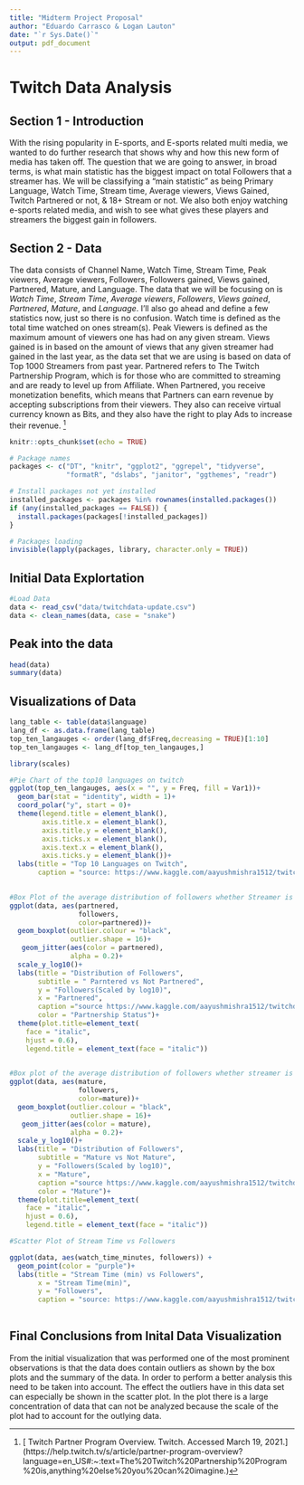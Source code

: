 ```yaml
---
title: "Midterm Project Proposal"
author: "Eduardo Carrasco & Logan Lauton"
date: "`r Sys.Date()`"
output: pdf_document
---
```

# Twitch Data Analysis

## Section 1 - Introduction

With the rising popularity in E-sports, and E-sports related multi media, we wanted to do further research that shows why and how this new form of media has taken off. The question that we are going to answer, in broad terms, is what main statistic has the biggest impact on total Followers that a streamer has. We will be classifying a "main statistic" as being Primary Language, Watch Time, Stream time, Average viewers, Views Gained, Twitch Partnered or not, & 18+ Stream or not. We also both enjoy watching e-sports related media, and wish to see what gives these players and streamers the biggest gain in followers. 

## Section 2 - Data

The data consists of Channel Name, Watch Time, Stream Time, Peak viewers, Average viewers, Followers, Followers gained, Views gained, Partnered, Mature, and Language. The data that we will be focusing on is *Watch Time*, *Stream Time*, *Average viewers*, *Followers*, *Views gained*, *Partnered*, *Mature*, and *Language*. I'll also go ahead and define a few statistics now, just so there is no confusion. Watch time is defined as the total time watched on ones stream(s). Peak Viewers is defined as the maximum amount of viewers one has had on any given stream. Views gained is in based on the amount of views that any given streamer had gained in the last year, as the data set that we are using is based on data of Top 1000 Streamers from past year. Partnered refers to The Twitch Partnership Program, which is for those who are committed to streaming and are ready to level up from Affiliate. When Partnered, you receive monetization benefits, which means that Partners can earn revenue by accepting subscriptions from their viewers. They also can receive virtual currency known as Bits, and they also have the right to play Ads to increase their revenue. ^[[ Twitch Partner Program Overview. Twitch. Accessed March 19, 2021.] (https://help.twitch.tv/s/article/partner-program-overview?language=en_US#:~:text=The%20Twitch%20Partnership%20Program%20is,anything%20else%20you%20can%20imagine.)]




```r
knitr::opts_chunk$set(echo = TRUE)

# Package names
packages <- c("DT", "knitr", "ggplot2", "ggrepel", "tidyverse", 
              "formatR", "dslabs", "janitor", "ggthemes", "readr")

# Install packages not yet installed
installed_packages <- packages %in% rownames(installed.packages())
if (any(installed_packages == FALSE)) {
  install.packages(packages[!installed_packages])
}

# Packages loading
invisible(lapply(packages, library, character.only = TRUE))
```


## Initial Data Explortation

```r
#Load Data
data <- read_csv("data/twitchdata-update.csv")
data <- clean_names(data, case = "snake")
```

## Peak into the data
```r
head(data)
summary(data)

```

## Visualizations of Data

```r

lang_table <- table(data$language)
lang_df <- as.data.frame(lang_table)
top_ten_langauges <- order(lang_df$Freq,decreasing = TRUE)[1:10]
top_ten_langauges <- lang_df[top_ten_langauges,]

library(scales)

#Pie Chart of the top10 languages on twitch
ggplot(top_ten_langauges, aes(x = "", y = Freq, fill = Var1))+
  geom_bar(stat = "identity", width = 1)+
  coord_polar("y", start = 0)+
  theme(legend.title = element_blank(),
        axis.title.x = element_blank(),
        axis.title.y = element_blank(),
        axis.ticks.x = element_blank(),
        axis.text.x = element_blank(),
        axis.ticks.y = element_blank())+
  labs(title = "Top 10 Languages on Twitch",
       caption = "source: https://www.kaggle.com/aayushmishra1512/twitchdata")
  

```



```r
#Box Plot of the average distribution of followers whether Streamer is partnered or not
ggplot(data, aes(partnered,
                 followers,
                 color=partnered))+
  geom_boxplot(outlier.colour = "black", 
               outlier.shape = 16)+
   geom_jitter(aes(color = partnered),
               alpha = 0.2)+
  scale_y_log10()+
  labs(title = "Distribution of Followers",
       subtitle = " Parntered vs Not Partnered",
       y = "Followers(Scaled by log10)",
       x = "Partnered",
       caption ="source https://www.kaggle.com/aayushmishra1512/twitchdata",
       color = "Partnership Status")+
  theme(plot.title=element_text(
    face = "italic",
    hjust = 0.6),
    legend.title = element_text(face = "italic"))
  
```

```r
#Box plot of the average distribution of followers whether streamer is Mature or not
ggplot(data, aes(mature,
                 followers,
                 color=mature))+
  geom_boxplot(outlier.colour = "black", 
               outlier.shape = 16)+
   geom_jitter(aes(color = mature),
               alpha = 0.2)+
  scale_y_log10()+
  labs(title = "Distribution of Followers",
       subtitle = "Mature vs Not Mature",
       y = "Followers(Scaled by log10)",
       x = "Mature",
       caption ="source https://www.kaggle.com/aayushmishra1512/twitchdata",
       color = "Mature")+
  theme(plot.title=element_text(
    face = "italic",
    hjust = 0.6),
    legend.title = element_text(face = "italic"))

```

```r
#Scatter Plot of Stream Time vs Followers

ggplot(data, aes(watch_time_minutes, followers)) +
  geom_point(color = "purple")+
  labs(title = "Stream Time (min) vs Followers",
       x = "Stream Time(min)",
       y = "Followers",
       caption = "source: https://www.kaggle.com/aayushmishra1512/twitchdata")
  

```

## Final Conclusions from Inital Data Visualization

From the initial visualization that was performed one of the most prominent observations is that the data does contain outliers as shown by the box plots and the summary of the data. In order to perform a better analysis this need to be taken into account. The effect the outliers have in this data set can especially be shown in the scatter plot. In the plot there is a large concentration of data that can not be analyzed because the scale of the plot had to account for the outlying data. 
